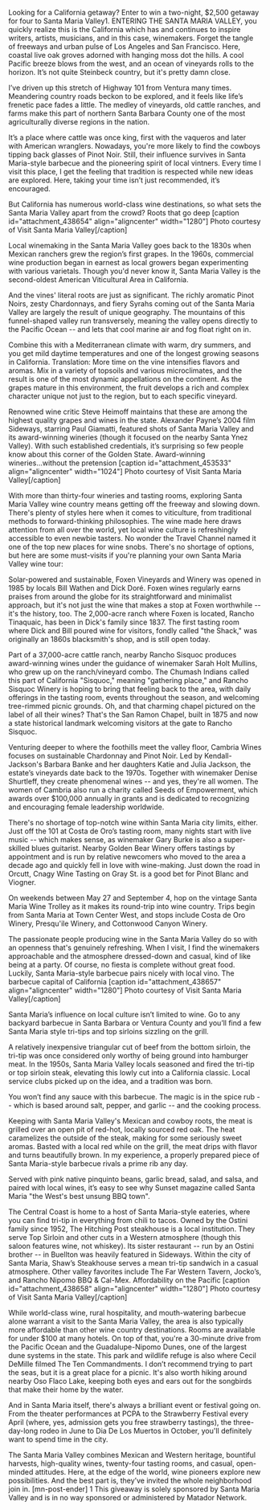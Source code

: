 Looking for a California getaway? Enter to win a two-night, $2,500 getaway for four to Santa Maria Valley1.
ENTERING THE SANTA MARIA VALLEY, you quickly realize this is the California which has and continues to inspire writers, artists, musicians, and in this case, winemakers. Forget the tangle of freeways and urban pulse of Los Angeles and San Francisco. Here, coastal live oak groves adorned with hanging moss dot the hills. A cool Pacific breeze blows from the west, and an ocean of vineyards rolls to the horizon. It’s not quite Steinbeck country, but it's pretty damn close.

I’ve driven up this stretch of Highway 101 from Ventura many times. Meandering country roads beckon to be explored, and it feels like life’s frenetic pace fades a little. The medley of vineyards, old cattle ranches, and farms make this part of northern Santa Barbara County one of the most agriculturally diverse regions in the nation.

It’s a place where cattle was once king, first with the vaqueros and later with American wranglers. Nowadays, you're more likely to find the cowboys tipping back glasses of Pinot Noir. Still, their influence survives in Santa Maria-style barbecue and the pioneering spirit of local vintners. Every time I visit this place, I get the feeling that tradition is respected while new ideas are explored. Here, taking your time isn’t just recommended, it’s encouraged.

But California has numerous world-class wine destinations, so what sets the Santa Maria Valley apart from the crowd?
Roots that go deep
[caption id="attachment_438654" align="aligncenter" width="1280"] Photo courtesy of Visit Santa Maria Valley[/caption]

Local winemaking in the Santa Maria Valley goes back to the 1830s when Mexican ranchers grew the region’s first grapes. In the 1960s, commercial wine production began in earnest as local growers began experimenting with various varietals. Though you'd never know it, Santa Maria Valley is the second-oldest American Viticultural Area in California.

And the vines' literal roots are just as significant. The richly aromatic Pinot Noirs, zesty Chardonnays, and fiery Syrahs coming out of the Santa Maria Valley are largely the result of unique geography. The mountains of this funnel-shaped valley run transversely, meaning the valley opens directly to the Pacific Ocean -- and lets that cool marine air and fog float right on in.

Combine this with a Mediterranean climate with warm, dry summers, and you get mild daytime temperatures and one of the longest growing seasons in California. Translation: More time on the vine intensifies flavors and aromas. Mix in a variety of topsoils and various microclimates, and the result is one of the most dynamic appellations on the continent. As the grapes mature in this environment, the fruit develops a rich and complex character unique not just to the region, but to each specific vineyard.

Renowned wine critic Steve Heimoff maintains that these are among the highest quality grapes and wines in the state. Alexander Payne’s 2004 film Sideways, starring Paul Giamatti, featured shots of Santa Maria Valley and its award-winning wineries (though it focused on the nearby Santa Ynez Valley). With such established credentials, it’s surprising so few people know about this corner of the Golden State.
Award-winning wineries...without the pretension
[caption id="attachment_453533" align="aligncenter" width="1024"] Photo courtesy of Visit Santa Maria Valley[/caption]

With more than thirty-four wineries and tasting rooms, exploring Santa Maria Valley wine country means getting off the freeway and slowing down. There's plenty of styles here when it comes to viticulture, from traditional methods to forward-thinking philosophies. The wine made here draws attention from all over the world, yet local wine culture is refreshingly accessible to even newbie tasters. No wonder the Travel Channel named it one of the top new places for wine snobs. There's no shortage of options, but here are some must-visits if you're planning your own Santa Maria Valley wine tour:

Solar-powered and sustainable, Foxen Vineyards and Winery was opened in 1985 by locals Bill Wathen and Dick Doré. Foxen wines regularly earns praises from around the globe for its straightforward and minimalist approach, but it's not just the wine that makes a stop at Foxen worthwhile -- it's the history, too. The 2,000-acre ranch where Foxen is located, Rancho Tinaquaic, has been in Dick's family since 1837. The first tasting room where Dick and Bill poured wine for visitors, fondly called "the Shack," was originally an 1860s blacksmith's shop, and is still open today.

Part of a 37,000-acre cattle ranch, nearby Rancho Sisquoc produces award-winning wines under the guidance of winemaker Sarah Holt Mullins, who grew up on the ranch/vineyard combo. The Chumash Indians called this part of California "Sisquoc," meaning "gathering place," and Rancho Sisquoc Winery is hoping to bring that feeling back to the area, with daily offerings in the tasting room, events throughout the season, and welcoming tree-rimmed picnic grounds. Oh, and that charming chapel pictured on the label of all their wines? That's the San Ramon Chapel, built in 1875 and now a state historical landmark welcoming visitors at the gate to Rancho Sisquoc.

Venturing deeper to where the foothills meet the valley floor, Cambria Wines focuses on sustainable Chardonnay and Pinot Noir. Led by Kendall-Jackson's Barbara Banke and her daughters Katie and Julia Jackson, the estate’s vineyards date back to the 1970s. Together with winemaker Denise Shurtleff, they create phenomenal wines -- and yes, they're all women. The women of Cambria also run a charity called Seeds of Empowerment, which awards over $100,000 annually in grants and is dedicated to recognizing and encouraging female leadership worldwide.

There's no shortage of top-notch wine within Santa Maria city limits, either. Just off the 101 at Costa de Oro’s tasting room, many nights start with live music -- which makes sense, as winemaker Gary Burke is also a super-skilled blues guitarist. Nearby Golden Bear Winery offers tastings by appointment and is run by relative newcomers who moved to the area a decade ago and quickly fell in love with wine-making. Just down the road in Orcutt, Cnagy Wine Tasting on Gray St. is a good bet for Pinot Blanc and Viogner.

On weekends between May 27 and September 4, hop on the vintage Santa Maria Wine Trolley as it makes its round-trip into wine country. Trips begin from Santa Maria at Town Center West, and stops include Costa de Oro Winery, Presqu'ile Winery, and Cottonwood Canyon Winery.

The passionate people producing wine in the Santa Maria Valley do so with an openness that's genuinely refreshing. When I visit, I find the winemakers approachable and the atmosphere dressed-down and casual, kind of like being at a party. Of course, no fiesta is complete without great food. Luckily, Santa Maria-style barbecue pairs nicely with local vino.
The barbecue capital of California
[caption id="attachment_438657" align="aligncenter" width="1280"] Photo courtesy of Visit Santa Maria Valley[/caption]

Santa Maria’s influence on local culture isn’t limited to wine. Go to any backyard barbecue in Santa Barbara or Ventura County and you’ll find a few Santa Maria style tri-tips and top sirloins sizzling on the grill.

A relatively inexpensive triangular cut of beef from the bottom sirloin, the tri-tip was once considered only worthy of being ground into hamburger meat. In the 1950s, Santa Maria Valley locals seasoned and fired the tri-tip or top sirloin steak, elevating this lowly cut into a California classic. Local service clubs picked up on the idea, and a tradition was born.

You won’t find any sauce with this barbecue. The magic is in the spice rub -- which is based around salt, pepper, and garlic -- and the cooking process.

Keeping with Santa Maria Valley's Mexican and cowboy roots, the meat is grilled over an open pit of red-hot, locally sourced red oak. The heat caramelizes the outside of the steak, making for some seriously sweet aromas. Basted with a local red while on the grill, the meat drips with flavor and turns beautifully brown. In my experience, a properly prepared piece of Santa Maria-style barbecue rivals a prime rib any day.

Served with pink native pinquinto beans, garlic bread, salad, and salsa, and paired with local wines, it’s easy to see why Sunset magazine called Santa Maria "the West's best unsung BBQ town".

The Central Coast is home to a host of Santa Maria-style eateries, where you can find tri-tip in everything from chili to tacos. Owned by the Ostini family since 1952, The Hitching Post steakhouse is a local institution. They serve Top Sirloin and other cuts in a Western atmosphere (though this saloon features wine, not whiskey). Its sister restaurant -- run by an Ostini brother -- in Buellton was heavily featured in Sideways. Within the city of Santa Maria, Shaw’s Steakhouse serves a mean tri-tip sandwich in a casual atmosphere. Other valley favorites include The Far Western Tavern, Jocko’s, and Rancho Nipomo BBQ &amp; Cal-Mex.
Affordability on the Pacific
[caption id="attachment_438658" align="aligncenter" width="1280"] Photo courtesy of Visit Santa Maria Valley[/caption]

While world-class wine, rural hospitality, and mouth-watering barbecue alone warrant a visit to the Santa Maria Valley, the area is also typically more affordable than other wine country destinations. Rooms are available for under $100 at many hotels. On top of that, you're a 30-minute drive from the Pacific Ocean and the Guadalupe-Nipomo Dunes, one of the largest dune systems in the state. This park and wildlife refuge is also where Cecil DeMille filmed The Ten Commandments. I don’t recommend trying to part the seas, but it is a great place for a picnic. It's also worth hiking around nearby Oso Flaco Lake, keeping both eyes and ears out for the songbirds that make their home by the water.

And in Santa Maria itself, there's always a brilliant event or festival going on. From the theater performances at PCPA to the Strawberry Festival every April (where, yes, admission gets you free strawberry tastings), the three-day-long rodeo in June to Dia De Los Muertos in October, you'll definitely want to spend time in the city.

The Santa Maria Valley combines Mexican and Western heritage, bountiful harvests, high-quality wines, twenty-four tasting rooms, and casual, open-minded attitudes. Here, at the edge of the world, wine pioneers explore new possibilities. And the best part is, they’ve invited the whole neighborhood join in. [mn-post-ender]
1 This giveaway is solely sponsored by Santa Maria Valley and is in no way sponsored or administered by Matador Network.